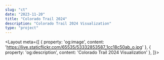 ```yaml
---
slug: "ct"
date: "2023-11-20"
title: "Colorado Trail 2024"
description: "Colorado Trail 2024 Visualization"
type: "project"
---
```



<Layout meta={[
     {
        property: 'og:image',
        content: 'https://live.staticflickr.com/65535/53332853587_1cc18c50ab_o.jpg'
    },
     {
        property: 'og:description',
        content: 'Colorado Trail 2024 Visualization'
    },
]}>
    <Gdmbr 
        title="Colorado trail (2024)"
        trackDataSource={useCtRideData}
        imageDataSource={useCTImages}
     />
</Layout>